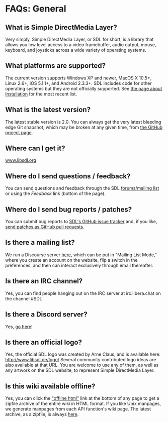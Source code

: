 = FAQs: General =


== What is Simple DirectMedia Layer? ==
Very simply, Simple DirectMedia Layer, or SDL for short, is a library that allows you low level access to a video framebuffer, audio output, mouse, keyboard, and joysticks across a wide variety of operating systems.

== What platforms are supported? ==
The current version supports Windows XP and newer, MacOS X 10.5+, Linux 2.6+, iOS 5.1.1+, and Android 2.3.3+.  SDL includes code for other operating systems but they are not officially supported.  See <!-- http://hg.libsdl.org/SDL/file/default/docs/README-platforms.md --> [[Installation|the page about Installation]] for the most recent list.

== What is the latest version? ==
The latest stable version is 2.0. You can always get the very latest bleeding edge Git snapshot, which may be broken at any given time, from [https://github.com/libsdl-org/SDL the GitHub project page].

== Where can I get it? ==
[https://www.libsdl.org/ www.libsdl.org]

== Where do I send questions / feedback? ==
You can send questions and feedback through the SDL [https://discourse.libsdl.org/ forums/mailing list] or using the ''Feedback'' link (bottom of the page).

== Where do I send bug reports / patches? ==
You can submit bug reports to [https://github.com/libsdl-org/SDL/issues SDL's GitHub issue tracker] and, if you like, [https://github.com/libsdl-org/SDL/pulls send patches as GitHub pull requests].

== Is there a mailing list? ==
We run a Discourse server [https://discourse.libsdl.org/ here], which can be put in "Mailing List Mode," where you create an account on the website, flip a switch in the preferences, and then can interact exclusively through email thereafter.

== Is there an IRC channel? ==
Yes, you can find people hanging out on the IRC server at irc.libera.chat on the channel #SDL

== Is there a Discord server? ==
Yes, [https://discordapp.com/invite/F6mPUgc go here]!

== Is there an official logo? ==
Yes, the official SDL logo was created by Arne Claus, and is available here: http://www.libsdl.de/logo/ Several community contributed logo ideas are also available at that URL. You are welcome to use any of them, as well as any artwork on the SDL website, to represent Simple DirectMedia Layer.

== Is this wiki available offline? ==
Yes, you can click the [https://wiki.libsdl.org/static_files/offline/sdlwiki.zip "offline html"] link at the bottom of any page to get a zipfile archive of the entire wiki in HTML format. If you like Unix manpages, we generate manpages from each API function's wiki page. The latest archive, as a zipfile, is always [https://wiki.libsdl.org/static_files/offline/sdlmanpages.zip here].

<!--
== I have a project that uses SDL, how do I add it to the SDL website? ==
If you have a project that you feel is ready for the general public, you can add it to the SDL website:

 1. Create an account under the Site Actions menu on the SDL website (http://www.libsdl.org/index.php)
 1. Log in from the Site Actions menu with your account
 1. Go to the Download page that matches your project type (Games, Applications, etc.)
 1. Click on the "submit" button at the bottom of the page
 1. Fill in the form and click Submit at the bottom
-->
